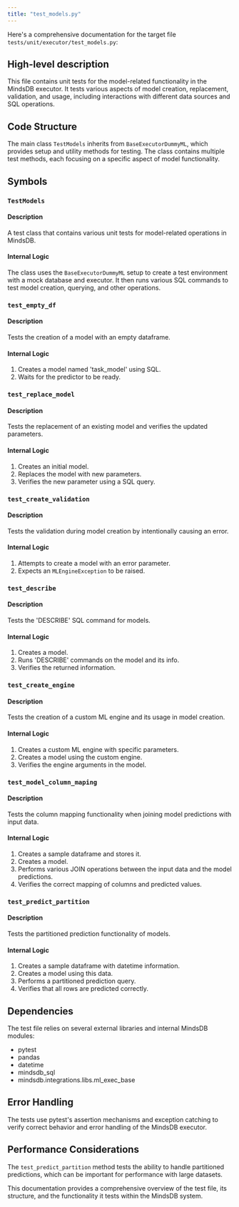 ```yaml
---
title: "test_models.py"
---
```


Here's a comprehensive documentation for the target file `tests/unit/executor/test_models.py`:

## High-level description
This file contains unit tests for the model-related functionality in the MindsDB executor. It tests various aspects of model creation, replacement, validation, and usage, including interactions with different data sources and SQL operations.

## Code Structure
The main class `TestModels` inherits from `BaseExecutorDummyML`, which provides setup and utility methods for testing. The class contains multiple test methods, each focusing on a specific aspect of model functionality.

## Symbols

### `TestModels`
#### Description
A test class that contains various unit tests for model-related operations in MindsDB.

#### Internal Logic
The class uses the `BaseExecutorDummyML` setup to create a test environment with a mock database and executor. It then runs various SQL commands to test model creation, querying, and other operations.

### `test_empty_df`
#### Description
Tests the creation of a model with an empty dataframe.

#### Internal Logic
1. Creates a model named 'task_model' using SQL.
2. Waits for the predictor to be ready.

### `test_replace_model`
#### Description
Tests the replacement of an existing model and verifies the updated parameters.

#### Internal Logic
1. Creates an initial model.
2. Replaces the model with new parameters.
3. Verifies the new parameter using a SQL query.

### `test_create_validation`
#### Description
Tests the validation during model creation by intentionally causing an error.

#### Internal Logic
1. Attempts to create a model with an error parameter.
2. Expects an `MLEngineException` to be raised.

### `test_describe`
#### Description
Tests the 'DESCRIBE' SQL command for models.

#### Internal Logic
1. Creates a model.
2. Runs 'DESCRIBE' commands on the model and its info.
3. Verifies the returned information.

### `test_create_engine`
#### Description
Tests the creation of a custom ML engine and its usage in model creation.

#### Internal Logic
1. Creates a custom ML engine with specific parameters.
2. Creates a model using the custom engine.
3. Verifies the engine arguments in the model.

### `test_model_column_maping`
#### Description
Tests the column mapping functionality when joining model predictions with input data.

#### Internal Logic
1. Creates a sample dataframe and stores it.
2. Creates a model.
3. Performs various JOIN operations between the input data and the model predictions.
4. Verifies the correct mapping of columns and predicted values.

### `test_predict_partition`
#### Description
Tests the partitioned prediction functionality of models.

#### Internal Logic
1. Creates a sample dataframe with datetime information.
2. Creates a model using this data.
3. Performs a partitioned prediction query.
4. Verifies that all rows are predicted correctly.

## Dependencies
The test file relies on several external libraries and internal MindsDB modules:
- pytest
- pandas
- datetime
- mindsdb_sql
- mindsdb.integrations.libs.ml_exec_base

## Error Handling
The tests use pytest's assertion mechanisms and exception catching to verify correct behavior and error handling of the MindsDB executor.

## Performance Considerations
The `test_predict_partition` method tests the ability to handle partitioned predictions, which can be important for performance with large datasets.

This documentation provides a comprehensive overview of the test file, its structure, and the functionality it tests within the MindsDB system.